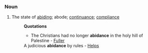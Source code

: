 ===Noun===
#The state of [[abiding]]; abode; [[continuance]]; [[compliance]]
#:'''Quotations'''
#:*The Christians had no longer '''abidance''' in the holy hill of Palestine - [[Fuller]]
#:A judicious '''abidance''' by rules - [[Helps]]